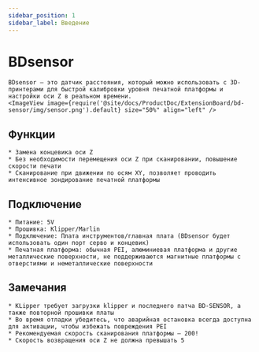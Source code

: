 ```yaml
---
sidebar_position: 1
sidebar_label: Введение
---
```



# BDsensor

    BDsensor — это датчик расстояния, который можно использовать с 3D-принтерами для быстрой калибровки уровня печатной платформы и настройки оси Z в реальном времени.
    <ImageView image={require('@site/docs/ProductDoc/ExtensionBoard/bd-sensor/img/sensor.png').default} size="50%" align="left" />

## Функции

    * Замена концевика оси Z
    * Без необходимости перемещения оси Z при сканировании, повышение скорости печати
    * Сканирование при движении по осям XY, позволяет проводить интенсивное зондирование печатной платформы


## Подключение

    * Питание: 5V
    * Прошивка: Klipper/Marlin
    * Подключение: Плата инструментов/главная плата (BDsensor будет использовать один порт серво и концевик)
    * Печатная платформа: обычная PEI, алюминиевая платформа и другие металлические поверхности, не поддерживаются магнитные платформы с отверстиями и неметаллические поверхности


## Замечания

    * KLipper требует загрузки klipper и последнего патча BD-SENSOR, а также повторной прошивки платы
    * Во время отладки убедитесь, что аварийная остановка всегда доступна для активации, чтобы избежать повреждения PEI
    * Рекомендуемая скорость сканирования платформы — 200!
    * Скорость возвращения оси Z не должна превышать 5

